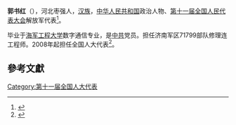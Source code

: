 '''郭书红'''（{{bd|1967年||}}），河北枣强人，[[汉族|汉族]]，[[中华人民共和国|中华人民共和国]]政治人物、[[第十一届全国人民代表大会|第十一届全国人民代表大会]]解放军代表<ref>{{cite web|author=新华网|title=第十一届全国人大代表|url=http://news.xinhuanet.com/ziliao/2008-03/03/content_7708230.htm?node=36628|publisher=新华网|accessdate=2014-01-07|archive-date=2014-01-10|archive-url=https://web.archive.org/web/20140110211415/http://news.xinhuanet.com/ziliao/2008-03/03/content_7708230.htm?node=36628|dead-url=no}}</ref>。

毕业于[[海军工程大学|海军工程大学]]数字通信专业，是[[中共|中共]]党员。担任济南军区71799部队修理连工程师。2008年起担任全国人大代表<ref>{{cite news|title=全国人大代表信息-郭书红|url= http://210.82.31.1:8084/delegate/viewDelegate.action?dbid=112932|accessdate=2013-04-05|newspaper=全国人大网|archive-url=https://web.archive.org/web/20140527234054/http://www.npc.gov.cn/delegate/viewDelegate.action?dbid=112932|archive-date=2014-05-27|dead-url=yes}}</ref>。

==參考文獻==
{{reflist}}
[[Category:第十一届全国人大代表|Category:第十一届全国人大代表]]